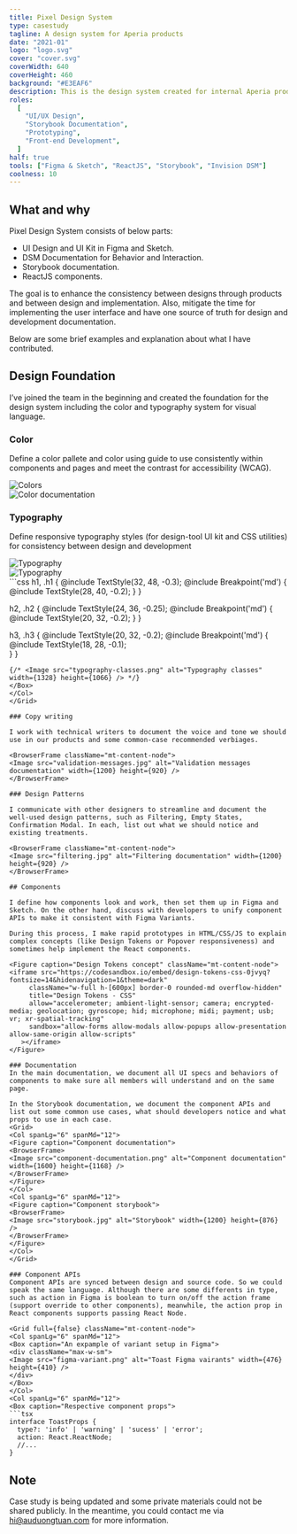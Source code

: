 ```yaml
---
title: Pixel Design System
type: casestudy
tagline: A design system for Aperia products
date: "2021-01"
logo: "logo.svg"
cover: "cover.svg"
coverWidth: 640
coverHeight: 460
background: "#E3EAF6"
description: This is the design system created for internal Aperia products, which forms an end-to-end design language to create simple, intuitive and beautiful experiences.
roles:
  [
    "UI/UX Design",
    "Storybook Documentation",
    "Prototyping",
    "Front-end Development",
  ]
half: true
tools: ["Figma & Sketch", "ReactJS", "Storybook", "Invision DSM"]
coolness: 10
---
```


## What and why

Pixel Design System consists of below parts:

- UI Design and UI Kit in Figma and Sketch.
- DSM Documentation for Behavior and Interaction.
- Storybook documentation.
- ReactJS components.

The goal is to enhance the consistency between designs through products and between design and implementation. Also, mitigate the time for implementing the user interface and have one source of truth for design and development documentation.

<Grid>
  <Col spanLg="4">
    <EmojiBox emoji="☑️" caption="Enhance consistency"></EmojiBox>
  </Col>
  <Col spanLg="4">
    <EmojiBox emoji="⏰" caption="Mitigate implement time"></EmojiBox>
  </Col>
  <Col spanLg="4">
    <EmojiBox emoji="📜" caption="Clear documentation"></EmojiBox>
  </Col>
</Grid>

Below are some brief examples and explanation about what I have contributed.

## Design Foundation

I’ve joined the team in the beginning and created the foundation for the design system including the color and typography system for visual language.

### Color

Define a color pallete and color using guide to use consistently within components and pages and meet the contrast for accessibility (WCAG).

<Grid>
<Col spanLg="6" spanMd="12">

<Box caption="Color system">
<Image src="colors.svg" alt="Colors" width={1320} height={1100} />
</Box>
</Col>
<Col spanLg="6" spanMd="12">

<Box caption="An expample of color usuage guide">
<div className="md:p-8">
<Image src="chart-colors-instruction.svg" alt="Color documentation" width={800} height={912} />
</div>
</Box>
</Col>
</Grid>

### Typography

Define responsive typography styles (for design-tool UI kit and CSS utilities) for consistency between design and development

<Grid>
<Col spanLg="6" spanMd="12" className="row-span-2">
<Box caption="An expample of typography system and CSS ultility classes">
<Image src="typography-cheat-sheet.svg" alt="Typography" width={800} height={1140} />
</Box>
</Col>
<Col spanLg="6" spanMd="12" className="row-span-1">
<Box caption="Figma text styles">
<div className="max-w-[200px]"><Image src="figma-text-style.png" alt="Typography" width={476} height={882} /></div>
</Box>
</Col>
<Col spanLg="6" spanMd="12" className="row-span-1">
<Box caption="Respective CSS classes (SCSS)">
```css
h1, .h1 {
  @include TextStyle(32, 48, -0.3);
  @include Breakpoint('md') {
    @include TextStyle(28, 40, -0.2);
  } 
}

h2, .h2 {
@include TextStyle(24, 36, -0.25);
@include Breakpoint('md') {
@include TextStyle(20, 32, -0.2);
}
}

h3, .h3 {
@include TextStyle(20, 32, -0.2);
@include Breakpoint('md') {
@include TextStyle(18, 28, -0.1);  
 }
}

````
{/* <Image src="typography-classes.png" alt="Typography classes" width={1328} height={1066} /> */}
</Box>
</Col>
</Grid>

### Copy writing

I work with technical writers to document the voice and tone we should use in our products and some common-case recommended verbiages.

<BrowserFrame className="mt-content-node">
<Image src="validation-messages.jpg" alt="Validation messages documentation" width={1200} height={920} />
</BrowserFrame>

### Design Patterns

I communicate with other designers to streamline and document the well-used design patterns, such as Filtering, Empty States, Confirmation Modal. In each, list out what we should notice and existing treatments.

<BrowserFrame className="mt-content-node">
<Image src="filtering.jpg" alt="Filtering documentation" width={1200} height={920} />
</BrowserFrame>

## Components

I define how components look and work, then set them up in Figma and Sketch. On the other hand, discuss with developers to unify component APIs to make it consistent with Figma Variants.

During this process, I make rapid prototypes in HTML/CSS/JS to explain complex concepts (like Design Tokens or Popover responsiveness) and sometimes help implement the React components.

<Figure caption="Design Tokens concept" className="mt-content-node">
<iframe src="https://codesandbox.io/embed/design-tokens-css-0jvyq?fontsize=14&hidenavigation=1&theme=dark"
     className="w-full h-[600px] border-0 rounded-md overflow-hidden"
     title="Design Tokens - CSS"
     allow="accelerometer; ambient-light-sensor; camera; encrypted-media; geolocation; gyroscope; hid; microphone; midi; payment; usb; vr; xr-spatial-tracking"
     sandbox="allow-forms allow-modals allow-popups allow-presentation allow-same-origin allow-scripts"
   ></iframe>
</Figure>

### Documentation
In the main documentation, we document all UI specs and behaviors of components to make sure all members will understand and on the same page.

In the Storybook documentation, we document the component APIs and list out some common use cases, what should developers notice and what props to use in each case.
<Grid>
<Col spanLg="6" spanMd="12">
<Figure caption="Component documentation">
<BrowserFrame>
<Image src="component-documentation.png" alt="Component documentation" width={1600} height={1168} />
</BrowserFrame>
</Figure>
</Col>
<Col spanLg="6" spanMd="12">
<Figure caption="Component storybook">
<BrowserFrame>
<Image src="storybook.jpg" alt="Storybook" width={1200} height={876} />
</BrowserFrame>
</Figure>
</Col>
</Grid>

### Component APIs
Component APIs are synced between design and source code. So we could speak the same language. Although there are some differents in type, such as action in Figma is boolean to turn on/off the action frame (support override to other components), meanwhile, the action prop in React components supports passing React Node.

<Grid full={false} className="mt-content-node">
<Col spanLg="6" spanMd="12">
<Box caption="An expample of variant setup in Figma">
<div className="max-w-sm">
<Image src="figma-variant.png" alt="Toast Figma vairants" width={476} height={410} />
</div>
</Box>
</Col>
<Col spanLg="6" spanMd="12">
<Box caption="Respective component props">
```tsx
interface ToastProps {
  type?: 'info' | 'warning' | 'sucess' | 'error';
  action: React.ReactNode;
  //...
}
````

</Box>
</Col>
</Grid>

## Note

Case study is being updated and some private materials could not be shared publicly. In the meantime, you could contact me via [hi@auduongtuan.com](mailto:hi@auduongtuan.com) for more information.
